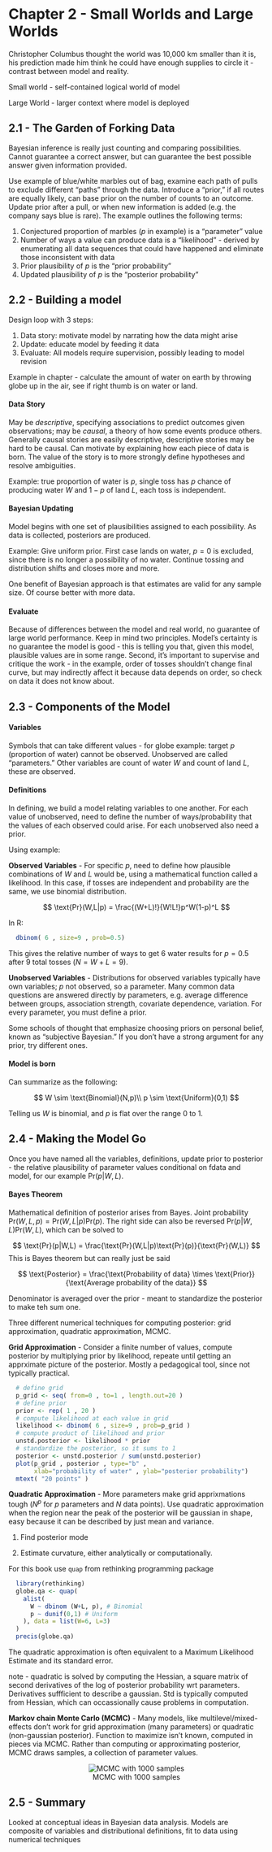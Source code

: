 # Chapter 2 - Small Worlds and Large Worlds

Christopher Columbus thought the world was 10,000 km smaller than it is, his prediction made him think he could have enough supplies to circle it - contrast between model and reality.

Small world - self-contained logical world of model

Large World - larger context where model is deployed

## 2.1 - The Garden of Forking Data

Bayesian inference is really just counting and comparing possibilities. Cannot guarantee a correct answer, but can guarantee the best possible answer given information provided.

Use example of blue/white marbles out of bag, examine each path of pulls to exclude different "paths" through the data. Introduce a "prior," if all routes are equally likely, can base prior on the number of counts to an outcome. Update prior after a pull, or when new information is added (e.g. the company says blue is rare). The example outlines the following terms:

1. Conjectured proportion of marbles ($p$ in example) is a "parameter" value
2. Number of ways a value can produce data is a "likelihood" - derived by enumerating all data sequences that could have happened and eliminate those inconsistent with data
3. Prior plausibility of $p$ is the "prior probability"
4. Updated plausibility of $p$ is the "posterior probability"

## 2.2 - Building a model

Design loop with 3 steps:

1. Data story: motivate model by narrating how the data might arise
2. Update: educate model by feeding it data
3. Evaluate: All models require supervision, possibly leading to model revision


Example in chapter - calculate the amount of water on earth by throwing globe up in the air, see if right thumb is on water or land.

#### Data Story

May be _descriptive_, specifying associations to predict outcomes given observations; may be _causal_, a theory of how some events produce others. Generally causal stories are easily descriptive, descriptive stories may be hard to be causal. Can motivate by explaining how each piece of data is born. The value of the story is to more strongly define hypotheses and resolve ambiguities.

Example: true proportion of water is $p$, single toss has $p$ chance of producing water $W$ and $1-p$ of land $L$, each toss is independent.

#### Bayesian Updating

Model begins with one set of plausibilities assigned to each possibility. As data is collected, posteriors are produced.

Example: Give uniform prior. First case lands on water, $p=0$ is excluded, since there is no longer a possibility of no water. Continue tossing and distribution shifts and closes more and more.

One benefit of Bayesian approach is that estimates are valid for any sample size. Of course better with more data.

#### Evaluate

Because of differences between the model and real world, no guarantee of large world performance. Keep in mind two principles. Model's certainty is no guarantee the model is good - this is telling you that, given this model, plausible values are in some range. Second, it's important to supervise and critique the work - in the example, order of tosses shouldn't change final curve, but may indirectly affect it because data depends on order, so check on data it does not know about.


## 2.3 - Components of the Model

#### Variables

Symbols that can take different values - for globe example: target $p$ (proportion of water) cannot be observed. Unobserved are called "parameters." Other variables are count of water $W$ and count of land $L$, these are observed.

#### Definitions 

In defining, we build a model relating variables to one another. For each value of unobserved, need to define the number of ways/probability that the values of each observed could arise. For each unobserved also need a prior.

Using example:

**Observed Variables** - For specific $p$, need to define how plausible combinations of $W$ and $L$ would be, using a mathematical function called a likelihood. In this case, if tosses are independent and probability are the same, we use binomial distribution.

$$
 \text{Pr}(W,L|p) = \frac{(W+L)!}{W!L!}p^W(1-p)^L
$$

In R:
```r
  dbinom( 6 , size=9 , prob=0.5)
```

This gives the relative number of ways to get 6 water results for $p=0.5$ after 9 total tosses ($N=W+L=9$).

**Unobserved Variables** - Distributions for observed variables typically have own variables; $p$ not observed, so a parameter. Many common data questions are answered directly by parameters, e.g. average difference between groups, association strength, covariate dependence, variation. For every parameter, you must define a prior.

Some schools of thought that emphasize choosing priors on personal belief, known as "subjective Bayesian." If you don't have a strong argument for any prior, try different ones. 

#### Model is born

Can summarize as the following:

$$
  W \sim \text{Binomial}(N,p)\\
  p \sim \text{Uniform}(0,1)
$$

Telling us $W$ is binomial, and $p$ is flat over the range 0 to 1.

## 2.4 - Making the Model Go

Once you have named all the variables, definitions, update prior to posterior - the relative plausibility of parameter values conditional on fdata and model, for our example $\text{Pr}(p|W,L)$.

#### Bayes Theorem 

Mathematical definition of posterior arises from Bayes. Joint probability $\text{Pr}(W,L,p) =\text{Pr}(W,L|p)\text{Pr}(p)$. The right side can also be reversed $\text{Pr}(p|W,L)\text{Pr}(W,L)$, which can be solved to 

$$
  \text{Pr}(p|W,L) = \frac{\text{Pr}(W,L|p)\text{Pr}(p)}{\text{Pr}(W,L)}
$$
This is Bayes theorem but can really just be said

$$
  \text{Posterior} = \frac{\text{Probability of data} \times \text{Prior}}{\text{Average probability of the data}}
$$

Denominator is averaged over the prior - meant to standardize the posterior to make teh sum one.

Three different numerical techniques for computing posterior: grid approximation, quadratic approximation, MCMC.

**Grid Approximation** - Consider a finite number of values, compute posterior by multiplying prior by likelihood, repeate until getting an apprximate picture of the posterior. Mostly a pedagogical tool, since not typically practical. 

```r
  # define grid
  p_grid <- seq( from=0 , to=1 , length.out=20 )
  # define prior
  prior <- rep( 1 , 20 )
  # compute likelihood at each value in grid 
  likelihood <- dbinom( 6 , size=9 , prob=p_grid )
  # compute product of likelihood and prior 
  unstd.posterior <- likelihood * prior
  # standardize the posterior, so it sums to 1 
  posterior <- unstd.posterior / sum(unstd.posterior)
  plot(p_grid , posterior , type="b" , 
       xlab="probability of water" , ylab="posterior probability")
  mtext( "20 points" )
```


**Quadratic Approximation** - More parameters make grid apprixmations tough ($N^p$ for $p$ parameters and $N$ data points). Use quadratic approximation when the region near the peak of the posterior will be gaussian in shape, easy because it can be described by just mean and variance. 

1. Find posterior mode

2. Estimate curvature, either analytically or computationally.

For this book use ```quap``` from rethinking programming package

```R
  library(rethinking)
  globe.qa <- quap( 
    alist(
      W ~ dbinom (W+L, p), # Binomial
      p ~ dunif(0,1) # Uniform
    ), data = list(W=6, L=3)
  )
  precis(globe.qa)
```

The quadratic approximation is often equivalent to a Maximum Likelihood Estimate and its standard error.

note - quadratic is solved by computing the Hessian, a square matrix of second derivatives of the log of posterior probability wrt parameters. Derivatives suffficient to describe a gaussian. Std is typically computed from Hessian, which can occassionally cause problems in computation.

**Markov chain Monte Carlo (MCMC)** - Many models, like multilevel/mixed-effects don't work for grid approximation (many parameters) or quadratic (non-gaussian posterior). Function to maximize isn't known, computed in pieces via MCMC. Rather than computing or approximating posterior, MCMC draws samples, a collection of parameter values.

<center>
![MCMC with 1000 samples](ch2-plots/mcmc.png)
</center>

## 2.5 - Summary

Looked at conceptual ideas in Bayesian data analysis. Models are composite of variables and distributional definitions, fit to data using numerical techniques





